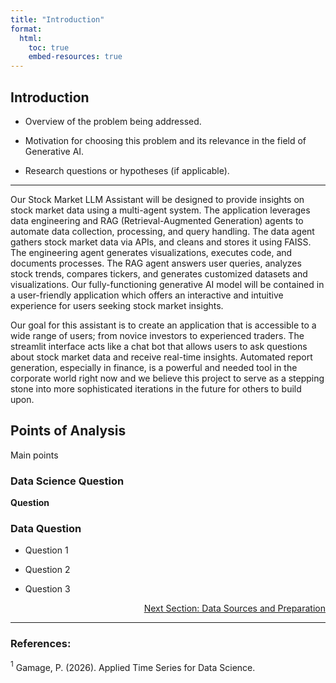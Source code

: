 ```yaml
---
title: "Introduction"
format:
  html:
    toc: true
    embed-resources: true
---
```


## Introduction
- Overview of the problem being addressed.

- Motivation for choosing this problem and its relevance in the field of Generative AI.

- Research questions or hypotheses (if applicable).

---

Our Stock Market LLM Assistant will be designed to provide insights on stock market data using a multi-agent system. The application leverages data engineering and RAG (Retrieval-Augmented Generation) agents to automate data collection, processing, and query handling. The data agent gathers stock market data via APIs, and cleans and stores it using FAISS. The engineering agent generates visualizations, executes code, and documents processes. The RAG agent answers user queries, analyzes stock trends, compares tickers, and generates customized datasets and visualizations. Our fully-functioning generative AI model will be contained in a user-friendly application which offers an interactive and intuitive experience for users seeking stock market insights.

Our goal for this assistant is to create an application that is accessible to a wide range of users; from novice investors to experienced traders. The streamlit interface acts like a chat bot that allows users to ask questions about stock market data and receive real-time insights. Automated report generation, especially in finance, is a powerful and needed tool in the corporate world right now and we believe this project to serve as a stepping stone into more sophisticated iterations in the future for others to build upon.

## Points of Analysis
Main points

### Data Science Question
**Question**

### Data Question
- Question 1

- Question 2

- Question 3


<!-- Reference to next section -->
<div style="text-align: right;">
  <a href="2_data.html">Next Section: Data Sources and Preparation</a>
</div>

---

### References:

${^1}$ Gamage, P. (2026). Applied Time Series for Data Science.
